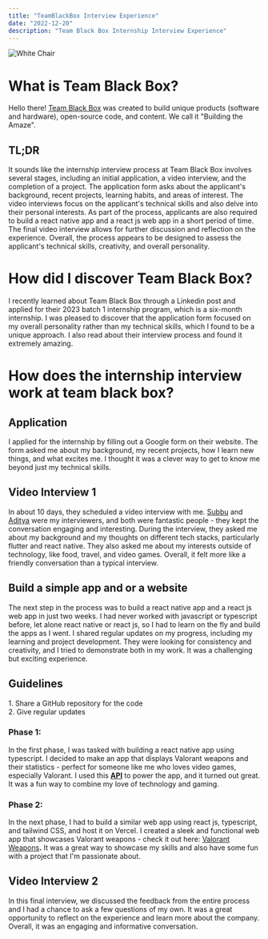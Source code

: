 ```yaml
---
title: "TeamBlackBox Interview Experience"
date: "2022-12-20"
description: "Team Black Box Internship Interview Experience"
---
```


![White Chair](https://cdn.hashnode.com/res/hashnode/image/upload/v1671102283022/fUNreQXtm.jpeg?w=1600&h=840&fit=crop&crop=entropy&auto=compress,format&format=webp)

# What is Team Black Box?

Hello there! [Team Black Box](https://teamblackbox.in/) was created to build unique products (software and hardware), open-source code, and content. We call it "Building the Amaze".

## TL;DR

It sounds like the internship interview process at Team Black Box involves several stages, including an initial application, a video interview, and the completion of a project. The application form asks about the applicant's background, recent projects, learning habits, and areas of interest. The video interviews focus on the applicant's technical skills and also delve into their personal interests. As part of the process, applicants are also required to build a react native app and a react js web app in a short period of time. The final video interview allows for further discussion and reflection on the experience. Overall, the process appears to be designed to assess the applicant's technical skills, creativity, and overall personality.

# How did I discover Team Black Box?

I recently learned about Team Black Box through a Linkedin post and applied for their 2023 batch 1 internship program, which is a six-month internship. I was pleased to discover that the application form focused on my overall personality rather than my technical skills, which I found to be a unique approach. I also read about their interview process and found it extremely amazing.

# How does the internship interview work at team black box?

## Application

I applied for the internship by filling out a Google form on their website. The form asked me about my background, my recent projects, how I learn new things, and what excites me. I thought it was a clever way to get to know me beyond just my technical skills.

## Video Interview 1

In about 10 days, they scheduled a video interview with me. [Subbu](https://www.linkedin.com/in/subramanian-elavathur/) and [Aditya](https://www.linkedin.com/in/aditya-shetty-318b09b6/) were my interviewers, and both were fantastic people - they kept the conversation engaging and interesting. During the interview, they asked me about my background and my thoughts on different tech stacks, particularly flutter and react native. They also asked me about my interests outside of technology, like food, travel, and video games. Overall, it felt more like a friendly conversation than a typical interview.

## Build a simple app and or a website

The next step in the process was to build a react native app and a react js web app in just two weeks. I had never worked with javascript or typescript before, let alone react native or react js, so I had to learn on the fly and build the apps as I went. I shared regular updates on my progress, including my learning and project development. They were looking for consistency and creativity, and I tried to demonstrate both in my work. It was a challenging but exciting experience.

## Guidelines

1.&nbsp;Share a GitHub repository for the code\
2.&nbsp;Give regular updates

### Phase 1:

In the first phase, I was tasked with building a react native app using typescript. I decided to make an app that displays Valorant weapons and their statistics - perfect for someone like me who loves video games, especially Valorant. I used this [**API**](https://valorant-api.com/v1/weapons) to power the app, and it turned out great. It was a fun way to combine my love of technology and gaming.

### Phase 2:

In the next phase, I had to build a similar web app using react js, typescript, and tailwind CSS, and host it on Vercel. I created a sleek and functional web app that showcases Valorant weapons - check it out here: [Valorant Weapons](https://tbb-valorant-weapons-react-app.vercel.app/)**.** It was a great way to showcase my skills and also have some fun with a project that I'm passionate about.

## Video Interview 2

In this final interview, we discussed the feedback from the entire process and I had a chance to ask a few questions of my own. It was a great opportunity to reflect on the experience and learn more about the company. Overall, it was an engaging and informative conversation.
